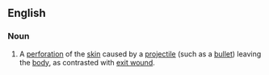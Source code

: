 ==English==

===Noun===
{{en-noun|sg=[[exit]] [[wound]]}}

# {{medicine|forensics}} A [[perforation]] of the [[skin]] caused by a [[projectile]] (such as a [[bullet]]) leaving the [[body]], as contrasted with [[exit wound]].